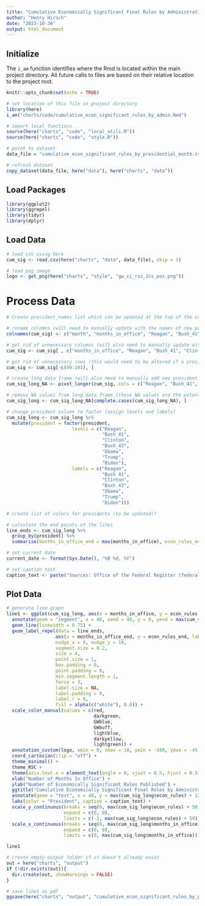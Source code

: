 ```yaml
---
title: "Cumulative Economically Significant Final Rules by Administration"
author: "Henry Hirsch"
date: "2023-10-26"
output: html_document
---
```


## Initialize

The `i_am` function identifies where the Rmd is located within the main project directory. All future calls to files are based on their relative location to the project root.

```r
knitr::opts_chunk$set(echo = TRUE)

# set location of this file in project directory
library(here)
i_am("charts/code/cumulative_econ_significant_rules_by_admin.Rmd")

# import local functions
source(here("charts", "code", "local_utils.R"))
source(here("charts", "code", "style.R"))

# point to dataset
data_file = "cumulative_econ_significant_rules_by_presidential_month.csv"

# refresh dataset
copy_dataset(data_file, here("data"), here("charts", "data"))
```

## Load Packages

```r

library(ggplot2)
library(ggrepel)
library(tidyr)
library(dplyr)

```

## Load Data

```r
# load csv using here
cum_sig <- read.csv(here("charts", "data", data_file), skip = 1)

# load png image
logo <- get_png(here("charts", "style", "gw_ci_rsc_2cs_pos.png"))

```

# Process Data

```r
# Create president_names list which can be updated at the top of the code and then referenced later in the code as needed?

# rename columns (will need to manually update with the names of new presidents)
colnames(cum_sig) <- c("month", "months_in_office", "Reagan", "Bush_41", "Clinton", "Bush_43", "Obama", "Trump", "Biden")

# get rid of unnecessary columns (will also need to manually update with new president names here)
cum_sig <- cum_sig[ , c("months_in_office", "Reagan", "Bush_41", "Clinton", "Bush_43", "Obama", "Trump", "Biden")]

# get rid of unnecessary rows (this would need to be altered if a president served more than two terms)
cum_sig <- cum_sig[-c(98:101), ]

# create long data frame (will also need to manually add new president's names here)
cum_sig_long_NA <- pivot_longer(cum_sig, cols = c("Reagan", "Bush_41", "Clinton", "Bush_43", "Obama", "Trump", "Biden"), names_to = "president", values_to = "econ_rules")

# remove NA values from long data frame (these NA values are the potential econ_rules values for presidents who didn't/haven't yet served the maximum number of months)
cum_sig_long <- cum_sig_long_NA[complete.cases(cum_sig_long_NA), ]

# change president column to factor (assign levels and labels)
cum_sig_long <- cum_sig_long %>% 
  mutate(president = factor(president,
                        levels = c("Reagan", 
                                   "Bush_41",
                                   "Clinton", 
                                   "Bush_43",
                                   "Obama", 
                                   "Trump",
                                   "Biden"),
                        labels = c("Reagan", 
                                   "Bush 41",
                                   "Clinton", 
                                   "Bush 43",
                                   "Obama", 
                                   "Trump",
                                   "Biden")))

# create list of colors for presidents (to be updated)?
```

```r
# calculate the end points of the lines
line_ends <- cum_sig_long %>%
  group_by(president) %>%
  summarise(months_in_office_end = max(months_in_office), econ_rules_end = max(econ_rules))

# set current date
current_date <- format(Sys.Date(), "%B %d, %Y")

# set caption text
caption_text <- paste("Sources: Office of the Federal Register (federalregister.gov) for Biden administration and all subsequent administrations;\n       Office of Information and Regulatory Affairs (reginfo.gov) for all prior administrations.\n\nUpdated:", current_date)
```

## Plot Data

```r
# generate line graph
line1 <- ggplot(cum_sig_long, aes(x = months_in_office, y = econ_rules, color = president, group = president)) + 
  annotate(geom = "segment", x = 48, xend = 48, y = 0, yend = max(cum_sig_long$econ_rules) + 10, linetype = "solid", size = 0.50, color = RSCgray) +
  geom_line(linewidth = 0.75) +
  geom_label_repel(data = line_ends, 
                  aes(x = months_in_office_end, y = econ_rules_end, label = president, family = "avenir_lt_pro"),
                  nudge_x = 0, nudge_y = 10,
                  segment.size = 0.2,
                  size = 4,
                  point.size = 1,
                  box.padding = 0,
                  point.padding = 0,
                  min.segment.length = 1,
                  force = 3,
                  label.size = NA, 
                  label.padding = 0,
                  label.r = 0,
                  fill = alpha(c("white"), 0.8)) +
  scale_color_manual(values = c(red,
                                darkgreen,
                                GWblue,
                                GWbuff,
                                lightblue,
                                darkyellow,
                                lightgreen)) +
  annotation_custom(logo, xmin = 0, xmax = 18, ymin = -100, ymax = -45) + # for logo (need to play around with these settings)
  coord_cartesian(clip = "off") +
  theme_minimal() +
  theme_RSC +
  theme(axis.text.x = element_text(angle = 0, vjust = 0.5, hjust = 0.5)) +
  xlab("Number of Months In Office") +
  ylab("Number of Economically Significant Rules Published") +
  ggtitle("Cumulative Economically Significant Final Rules by Administration") +
  annotate(geom = "text", x = 48, y = max(cum_sig_long$econ_rules) + 12, family = "avenir_lt_pro", label = "End of First Presidential Term", size = 4, hjust = 0, vjust = 0) +
  labs(color = "President", caption = caption_text) +
  scale_y_continuous(breaks = seq(0, max(cum_sig_long$econ_rules) + 50, by = 50),
                     expand = c(0, 0), 
                     limits = c(-2, max(cum_sig_long$econ_rules) + 50)) +
  scale_x_continuous(breaks = seq(0, max(cum_sig_long$months_in_office), by = 4),
                     expand = c(0, 0),
                     limits = c(0, max(cum_sig_long$months_in_office)))

line1
```

```r
# create empty output folder if it doesn't already exist
out = here("charts", "output")
if (!dir.exists(out)){
  dir.create(out, showWarnings = FALSE)
}

# save line1 as pdf
ggsave(here("charts", "output", "cumulative_econ_significant_rules_by_presidential_month.pdf"), plot = line1, width = 12, height = 9, dpi = 300)
```
